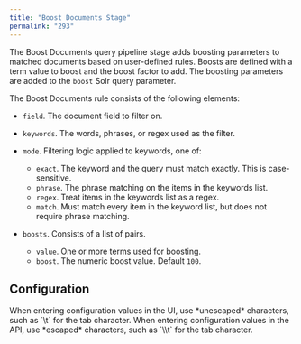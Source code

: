 ```yaml
---
title: "Boost Documents Stage"
permalink: "293"
---
```


The Boost Documents query pipeline stage adds boosting parameters to matched documents based on user-defined rules. Boosts are defined with a term value to boost and the boost factor to add. The boosting parameters are added to the `boost` Solr query parameter.

The Boost Documents rule consists of the following elements:

* `field`. The document field to filter on.
* `keywords`. The words, phrases, or regex used as the filter.
* `mode`. Filtering logic applied to keywords, one of:

  + `exact`. The keyword and the query must match exactly. This is case-sensitive.
  + `phrase`. The phrase matching on the items in the keywords list.
  + `regex`. Treat items in the keywords list as a regex.
  + `match`. Must match every item in the keyword list, but does not require phrase matching.
* `boosts`. Consists of a list of pairs.

  + `value`. One or more terms used for boosting.
  + `boost`. The numeric boost value. Default `100`.

## Configuration

<Tip>
When entering configuration values in the UI, use *unescaped* characters, such as `\t` for the tab character. When entering configuration values in the API, use *escaped* characters, such as `\\t` for the tab character.
</Tip>




<SchemaParamFields schema={schema}/>
